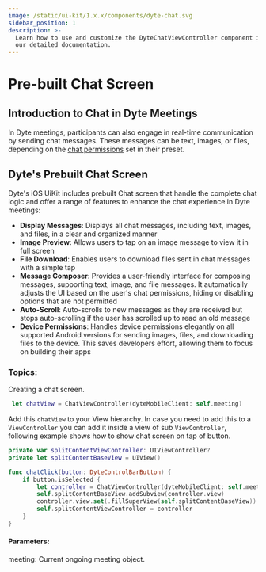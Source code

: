 ```yaml
---
image: /static/ui-kit/1.x.x/components/dyte-chat.svg
sidebar_position: 1
description: >-
  Learn how to use and customize the DyteChatViewController component in Dyte's iOS UiKit with
  our detailed documentation.
---
```


# Pre-built Chat Screen

## Introduction to Chat in Dyte Meetings

In Dyte meetings, participants can also engage in real-time communication by sending chat messages.
These messages can be text, images, or files, depending on the [chat permissions](/)
set in their preset.

## Dyte's Prebuilt Chat Screen

Dyte's iOS UiKit includes prebuilt Chat screen that handle the complete chat logic and offer
a range of features to enhance the chat experience in Dyte meetings:

- **Display Messages**: Displays all chat messages, including text, images, and files, in a clear and organized manner
- **Image Preview**: Allows users to tap on an image message to view it in full screen
- **File Download**: Enables users to download files sent in chat messages with a simple tap
- **Message Composer**: Provides a user-friendly interface for composing messages, supporting text,
  image, and file messages. It automatically adjusts the UI based on the user's chat permissions,
  hiding or disabling options that are not permitted
- **Auto-Scroll**: Auto-scrolls to new messages as they are received but stops auto-scrolling if the user
  has scrolled up to read an old message
- **Device Permissions**: Handles device permissions elegantly on all supported Android versions for sending images, files,
  and downloading files to the device. This saves developers effort, allowing them to focus on building their apps

### Topics:

Creating a chat screen.

```swift
 let chatView = ChatViewController(dyteMobileClient: self.meeting)
```

Add this `chatView` to your View hierarchy. In case you need to add this to a `ViewController` you can
add it inside a view of sub `ViewController`, following example shows how to show chat screen on tap of button.

```swift
private var splitContentViewController: UIViewController?
private let splitContentBaseView = UIView()

func chatClick(button: DyteControlBarButton) {
    if button.isSelected {
        let controller = ChatViewController(dyteMobileClient: self.meeting)
        self.splitContentBaseView.addSubview(controller.view)
        controller.view.set(.fillSuperView(self.splitContentBaseView))
        self.splitContentViewController = controller
    }
}
```

#### Parameters:

meeting: Current ongoing meeting object.

<head>
  <title>iOS DyteChatViewController</title>
</head>
